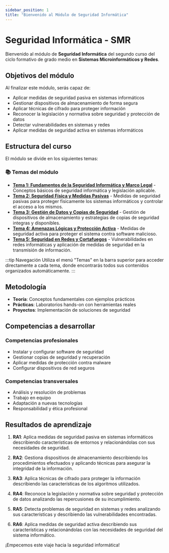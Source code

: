 ```yaml
---
sidebar_position: 1
title: "Bienvenido al Módulo de Seguridad Informática"
---
```


# Seguridad Informática - SMR

Bienvenido al módulo de **Seguridad Informática** del segundo curso del ciclo formativo de grado medio en **Sistemas Microinformáticos y Redes**.

## Objetivos del módulo

Al finalizar este módulo, serás capaz de:

- Aplicar medidas de seguridad pasiva en sistemas informáticos
- Gestionar dispositivos de almacenamiento de forma segura  
- Aplicar técnicas de cifrado para proteger información
- Reconocer la legislación y normativa sobre seguridad y protección de datos
- Detectar vulnerabilidades en sistemas y redes
- Aplicar medidas de seguridad activa en sistemas informáticos

## Estructura del curso

El módulo se divide en los siguientes temas:

### 📚 Temas del módulo

- **[Tema 1: Fundamentos de la Seguridad Informática y Marco Legal](./tema-1-fundamentos/introduccion)** - Conceptos básicos de seguridad informática y legislación aplicable.
- **[Tema 2: Seguridad Física y Medidas Pasivas](./tema-2-seguridad-fisica/introduccion)** - Medidas de seguridad pasivas para proteger físicamente los sistemas informáticos y controlar el acceso a los mismos.
- **[Tema 3: Gestión de Datos y Copias de Seguridad](./tema-3-gestion-datos/introduccion)** - Gestión de dispositivos de almacenamiento y estrategias de copias de seguridad integras y disponibles.
- **[Tema 4: Amenazas Lógicas y Protección Activa](./tema-4-amenazas-logicas/introduccion)** - Medidas de seguridad activa para proteger el sistema contra software malicioso.
- **[Tema 5: Seguridad en Redes y Cortafuegos](./tema-5-seguridad-redes/introduccion)** - Vulnerabilidades en redes informáticas y aplicación de medidas de seguridad en la transmisión de información. 

:::tip Navegación
Utiliza el menú "Temas" en la barra superior para acceder directamente a cada tema, donde encontrarás todos sus contenidos organizados automáticamente.
:::

## Metodología

- **Teoría**: Conceptos fundamentales con ejemplos prácticos
- **Prácticas**: Laboratorios hands-on con herramientas reales
- **Proyectos**: Implementación de soluciones de seguridad

## Competencias a desarrollar

### Competencias profesionales
- Instalar y configurar software de seguridad
- Gestionar copias de seguridad y recuperación
- Aplicar medidas de protección contra malware
- Configurar dispositivos de red seguros

### Competencias transversales
- Análisis y resolución de problemas
- Trabajo en equipo
- Adaptación a nuevas tecnologías
- Responsabilidad y ética profesional

## Resultados de aprendizaje

1. **RA1**: Aplica medidas de seguridad pasiva en sistemas informáticos describiendo características de entornos y relacionándolas con sus necesidades de seguridad.

2. **RA2**: Gestiona dispositivos de almacenamiento describiendo los procedimientos efectuados y aplicando técnicas para asegurar la integridad de la información.

3. **RA3**: Aplica técnicas de cifrado para proteger la información describiendo las características de los algoritmos utilizados.

4. **RA4**: Reconoce la legislación y normativa sobre seguridad y protección de datos analizando las repercusiones de su incumplimiento.

5. **RA5**: Detecta problemas de seguridad en sistemas y redes analizando sus características y describiendo las vulnerabilidades encontradas.

6. **RA6**: Aplica medidas de seguridad activa describiendo sus características y relacionándolas con las necesidades de seguridad del sistema informático.

¡Empecemos este viaje hacia la seguridad informática!